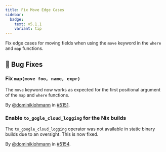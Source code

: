 ```yaml
---
title: Fix Move Edge Cases
sidebar:
  badge:
    text: v5.1.1
    variant: tip
---
```


Fix edge cases for moving fields when using the `move` keyword in the `where`
and `map` functions.

## 🐛 Bug Fixes

### Fix `map(move foo, name, expr)`

The `move` keyword now works as expected for the first positional argument of
the `map` and `where` functions.

By [@dominiklohmann](https://github.com/dominiklohmann) in [#5151](https://github.com/tenzir/tenzir/pull/5151).

### Enable `to_gogle_cloud_logging` for the Nix builds

The `to_google_cloud_logging` operator was not available in static binary builds
due to an oversight. This is now fixed.

By [@dominiklohmann](https://github.com/dominiklohmann) in [#5154](https://github.com/tenzir/tenzir/pull/5154).